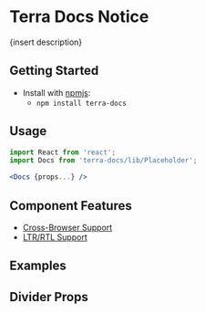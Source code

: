 


<Badge />

# Terra Docs Notice

{insert description}

## Getting Started

- Install with [npmjs](https://www.npmjs.com):
  - `npm install terra-docs`

## Usage

```jsx
import React from 'react';
import Docs from 'terra-docs/lib/Placeholder';

<Docs {props...} />
```

## Component Features

* [Cross-Browser Support](https://engineering.cerner.com/terra-ui/contributing/terra-ui/component-standards#cross-browser-support)
* [LTR/RTL Support](https://engineering.cerner.com/terra-ui/contributing/terra-ui/component-standards#ltr--rtl-support)

## Examples
<DefaultNotice />

## Divider Props
<PropsTable />
